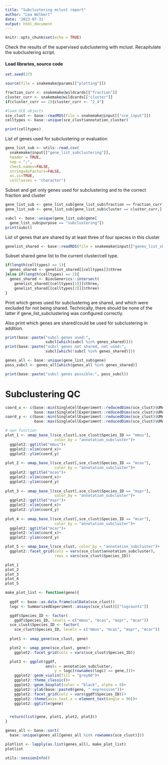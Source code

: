 ```yaml
---
title: "Subclustering mclust report"
author: "Lea Wölbert"
date: '2023-07-31'
output: html_document
---
```


```r
knitr::opts_chunk$set(echo = TRUE)
```

Check the results of the supervised subclustering with mclust.
Recapitulate the subclustering script.

#### Load libraries, source code 

```r
set.seed(37)
```

```r
source(file = snakemake@params[["plotting"]])
```

```r
fraction_curr <- snakemake@wildcards[["fraction"]]
cluster_curr <- snakemake@wildcards[["cluster"]]
if(cluster_curr == 2){cluster_curr <- "2_4"}
```

```r
#load SCE objects
sce_clust <- base::readRDS(file = snakemake@input[["sce_input"]])
celltypes <- base::unique(sce_clust$annotation_cluster)
```

```r
print(celltypes)
```

List of genes used for subclustering or evaluation

```r
gene_list_sub <- utils::read.csv(
  snakemake@input[["gene_list_subclustering"]], 
  header = TRUE, 
  sep = ";", 
  check.names=FALSE, 
  stringsAsFactors=FALSE, 
  as.is=TRUE, 
  colClasses = "character")
```

Subset and get only genes used for subclustering and to the correct fraction
and cluster

```r

gene_list_sub <- gene_list_sub[gene_list_sub$fraction == fraction_curr,]
gene_list_sub <- gene_list_sub[gene_list_sub$cluster == cluster_curr,]

subcl <- base::unique(gene_list_sub$gene[
  gene_list_sub$purpose == "subclustering"])
print(subcl)
```

List of genes that are shared by at least three of four species in this cluster
 
```r
genelist_shared <- base::readRDS(file = snakemake@input[["genes_list_shared"]])
```

Subset shared gene list to the current cluster/cell type.

```r
if(length(celltypes) == 1){
  genes_shared <- genelist_shared[[celltypes]]$three
}else if(length(celltypes) == 2){
  genes_shared <- BiocGenerics::intersect(
    genelist_shared[[celltypes[1]]]$three, 
    genelist_shared[[celltypes[2]]]$three)
}
```

Print which genes used for subclustering are shared, and which were
excluded for not being shared.
Technically, there should be none of the latter if gene_list_subclustering was
configured correctly.

Also print which genes are shared/could be used for subclustering in addition.

```r
print(base::paste("subcl genes used:",
                  subcl[which(subcl %in% genes_shared)]))
print(base::paste("subcl genes not shared, not used:", 
                  subcl[which(!subcl %in% genes_shared)]))

genes_all <- base::unique(gene_list_sub$gene)
poss_subcl <- genes_all[which(genes_all %in% genes_shared)]

print(base::paste("subcl genes possible:", poss_subcl))
```

# Subclustering QC

```r

coord_x <- c(base::min(SingleCellExperiment::reducedDims(sce_clust)$UMAP[,1]), 
             base::max(SingleCellExperiment::reducedDims(sce_clust)$UMAP[,1]))
coord_y <- c(base::min(SingleCellExperiment::reducedDims(sce_clust)$UMAP[,2]), 
             base::max(SingleCellExperiment::reducedDims(sce_clust)$UMAP[,2]))

# own function
plot_1 <- umap_base_l(sce_clust[,sce_clust$Species_ID == "mmus"], 
                      color_by = "annotation_subcluster")+
  ggplot2::ggtitle("mmus")+
  ggplot2::xlim(coord_x)+
  ggplot2::ylim(coord_y)
  
plot_2 <- umap_base_l(sce_clust[,sce_clust$Species_ID == "mcas"], 
                      color_by = "annotation_subcluster")+
  ggplot2::ggtitle("mcas")+
  ggplot2::xlim(coord_x)+
  ggplot2::ylim(coord_y)
  
plot_3 <- umap_base_l(sce_clust[,sce_clust$Species_ID == "mspr"], 
                      color_by = "annotation_subcluster")+
  ggplot2::ggtitle("mspr")+
  ggplot2::xlim(coord_x)+
  ggplot2::ylim(coord_y)
    
plot_4 <- umap_base_l(sce_clust[,sce_clust$Species_ID == "mcar"], 
                      color_by = "annotation_subcluster")+
  ggplot2::ggtitle("mcar")+
  ggplot2::xlim(coord_x)+
  ggplot2::ylim(coord_y)

plot_5 <- umap_base_l(sce_clust, color_by = "annotation_subcluster")+
  ggplot2::facet_grid(cols = vars(sce_clust$annotation_subcluster),
                      rows = vars(sce_clust$Species_ID))

plot_1
plot_2
plot_3
plot_4
plot_5
```

```r
make_plot_list <- function(gene){
  
  ggdf <- base::as.data.frame(colData(sce_clust))
  logc <- SummarizedExperiment::assays(sce_clust)[["logcounts"]]

  ggdf$Species_ID <- factor(
    ggdf$Species_ID, levels = c("mmus", "mcas", "mspr", "mcar"))
  sce_clust$Species_ID <- factor(
    sce_clust$Species_ID, levels = c("mmus", "mcas", "mspr", "mcar"))
  
  plot1 <- umap_gene(sce_clust, gene)

  plot2 <- umap_gene(sce_clust, gene)+
    ggplot2::facet_grid(cols = vars(sce_clust$Species_ID))

  plot3 <- ggplot(ggdf,
                  aes(x = annotation_subcluster,
                      y = logc[rownames(logc) == gene,]))+
    ggplot2::geom_violin(fill = "grey60")+
    ggplot2::theme_classic()+
    ggplot2::geom_boxplot(color = "black", alpha = 0)+
    ggplot2::ylab(base::paste0(gene, " expression"))+
    ggplot2::facet_grid(cols = vars(ggdf$Species_ID))+
    ggplot2::theme(axis.text.x = element_text(angle = 90))+
    ggplot2::ggtitle(gene)


  return(list(gene, plot1, plot2, plot3))
}
```

```r
genes_all <- base::sort(
  base::unique(genes_all[genes_all %in% rownames(sce_clust)]))

plotlist <- lapply(as.list(genes_all), make_plot_list)
plotlist
```

```r
utils::sessionInfo()
```